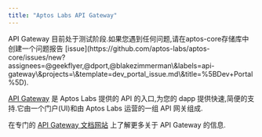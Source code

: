 ```yaml
---
title: "Aptos Labs API Gateway"
---
```



<Aside type="note">
  API Gateway 目前处于测试阶段.如果您遇到任何问题,请在aptos-core存储库中创建一个问题报告 [issue](https://github.com/aptos-labs/aptos-core/issues/new?assignees=@geekflyer,@dport,@blakezimmerman\&labels=api-gateway\&projects=\&template=dev_portal_issue.md\&title=%5BDev+Portal%5D).
</Aside>

[API Gateway](https://developers.aptoslabs.com) 是 Aptos Labs 提供的 API 的入口,为您的 dapp 提供快速,简便的支持.它由一个门户(UI)和由 Aptos Labs 运营的一组 API 网关组成.

在专门的 [API Gateway 文档网站](https://developers.aptoslabs.com/docs) 上了解更多关于 API Gateway 的信息.
